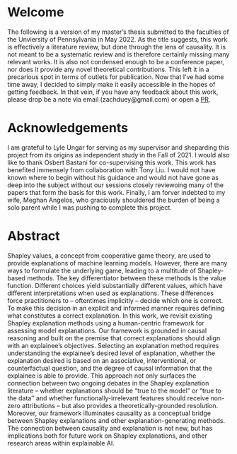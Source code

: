 # Welcome {.unnumbered}
The following is a version of my master's thesis submitted to the faculties of the Unviersity of Pennsylvania in May 2022. As the title suggests, this work is effectively a literature review, but done through the lens of causality. It is not meant to be a systematic review and is therefore certainly missing many relevant works. It is also not condensed enough to be a conference paper, nor does it provide any novel theoretical contributions. This left it in a precarious spot in terms of outlets for publication. Now that I've had some time away, I decided to simply make it easily accessible in the hopes of getting feedback. In that vein, if you have any feedback about this work, please drop be a note via email (zachduey@gmail.com) or open a [PR](https://github.com/zduey/revisiting-shapley-values).

# Acknowledgements {.unnumbered}
I am grateful to Lyle Ungar for serving as my supervisor and sheparding this project from its origins as independent study in the Fall of 2021. I would also like to thank Osbert Bastani for co-supervising this work. This work has benefited immensely from collaboration with Tony Liu. I would not have known where to begin without his guidance and would not have gone as deep into the subject without our sessions closely reviewoing many of the papers that form the basis for this work. Finally, I am forver indebted to my wife, Meghan Angelos, who graciously shouldered the burden of being a solo parent while I was pushing to complete this project.

# Abstract {.unnumbered}
Shapley values, a concept from cooperative game theory, are used to provide explanations of machine learning models. However, there are many ways to formulate the underlying game, leading to a multitude of Shapley-based methods. The key differentiator between these methods is the value function. Different choices yield substantially different values, which have different interpretations when used as explanations. These differences force practitioners to – oftentimes implicitly – decide which one is correct. To make this decision in an explicit and informed manner requires defining what constitutes a correct explanation. In this work, we revisit existing Shapley explanation methods using a human-centric framework for assessing model explanations. Our framework is grounded in causal reasoning and built on the premise that correct explanations should align with an explainee’s objectives. Selecting an explanation method requires understanding the explainee’s desired level of explanation, whether the explanation desired is based on an associative, interventional, or counterfactual question, and the degree of causal information that the explainee is able to provide. This approach not only surfaces the connection between two ongoing debates in the Shapley explanation literature – whether explanations should be “true to the model” or “true to the data'' and whether functionally-irrelevant features should receive non-zero attributions – but also provides a theoretically-grounded resolution. Moreover, our framework illuminates causality as a conceptual bridge between Shapley explanations and other explanation-generating methods. The connection between causality and explanation is not new, but has implications both for future work on Shapley explanations, and other research areas within explainable AI.
